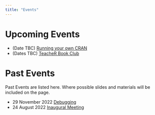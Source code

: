 ```yaml
---
title: "Events"
---
```



# Upcoming Events

- (Date TBC) [Running your own CRAN](events/running_your_own_cran.qmd)
- (Dates TBC) [TeacheR Book Club](events/teacher_book_club.qmd)

# Past Events

Past Events are listed here.
Where possible slides and materials will be included on the page.

- 29 November 2022 [Debugging](events/debugging.qmd)
- 24 August 2022 [Inaugural Meeting](events/inaugural.qmd)